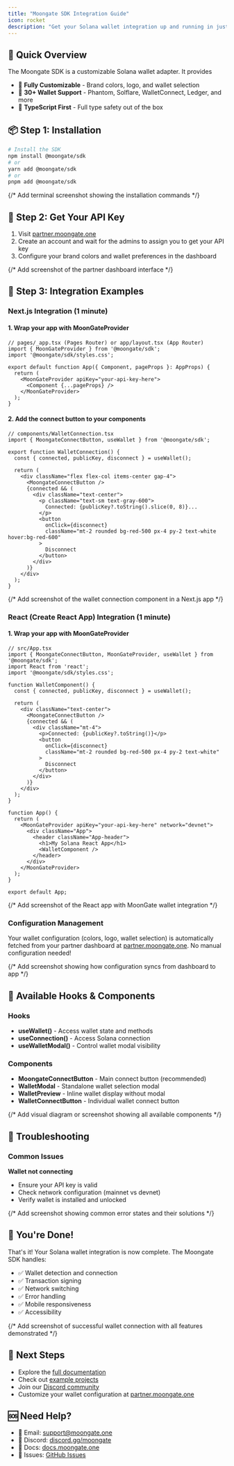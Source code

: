 ```yaml
---
title: "Moongate SDK Integration Guide"
icon: rocket
description: "Get your Solana wallet integration up and running in just 3 minutes with the Moongate SDK! This guide provides step-by-step instructions for Next.js and React applications."
---
```



## 🚀 Quick Overview

The Moongate SDK is a customizable Solana wallet adapter. It provides

- 🎨 **Fully Customizable** - Brand colors, logo, and wallet selection
- 🔌 **30+ Wallet Support** - Phantom, Solflare, WalletConnect, Ledger, and more
- 💼 **TypeScript First** - Full type safety out of the box

<Frame caption="Moongate SDK Features Overview - Beautiful UI with customizable branding">
  </Frame>

## 📦 Step 1: Installation

```bash
# Install the SDK
npm install @moongate/sdk
# or
yarn add @moongate/sdk
# or
pnpm add @moongate/sdk
```

<Frame caption="Installation command examples showing npm, yarn, and pnpm options">
  {/* Add terminal screenshot showing the installation commands */}
</Frame>

## 🎨 Step 2: Get Your API Key 

1. Visit [partner.moongate.one](https://partner.moongate.one)
2. Create an account and wait for the admins to assign you to get your API key
3. Configure your brand colors and wallet preferences in the dashboard

<Frame caption="Partner dashboard showing API key generation and configuration options">
  {/* Add screenshot of the partner dashboard interface */}
</Frame>

## 🔧 Step 3: Integration Examples

### Next.js Integration (1 minute)

#### 1. Wrap your app with MoonGateProvider

```tsx
// pages/_app.tsx (Pages Router) or app/layout.tsx (App Router)
import { MoonGateProvider } from '@moongate/sdk';
import '@moongate/sdk/styles.css';

export default function App({ Component, pageProps }: AppProps) {
  return (
    <MoonGateProvider apiKey="your-api-key-here">
      <Component {...pageProps} />
    </MoonGateProvider>
  );
}
```

#### 2. Add the connect button to your components

```tsx
// components/WalletConnection.tsx
import { MoongateConnectButton, useWallet } from '@moongate/sdk';

export function WalletConnection() {
  const { connected, publicKey, disconnect } = useWallet();

  return (
    <div className="flex flex-col items-center gap-4">
      <MoongateConnectButton />
      {connected && (
        <div className="text-center">
          <p className="text-sm text-gray-600">
            Connected: {publicKey?.toString().slice(0, 8)}...
          </p>
          <button
            onClick={disconnect}
            className="mt-2 rounded bg-red-500 px-4 py-2 text-white hover:bg-red-600"
          >
            Disconnect
          </button>
        </div>
      )}
    </div>
  );
}
```

<Frame caption="Next.js integration example showing the MoonGate connect button in action">
  {/* Add screenshot of the wallet connection component in a Next.js app */}
</Frame>

### React (Create React App) Integration (1 minute)

#### 1. Wrap your app with MoonGateProvider

```tsx
// src/App.tsx
import { MoongateConnectButton, MoonGateProvider, useWallet } from '@moongate/sdk';
import React from 'react';
import '@moongate/sdk/styles.css';

function WalletComponent() {
  const { connected, publicKey, disconnect } = useWallet();

  return (
    <div className="text-center">
      <MoongateConnectButton />
      {connected && (
        <div className="mt-4">
          <p>Connected: {publicKey?.toString()}</p>
          <button
            onClick={disconnect}
            className="mt-2 rounded bg-red-500 px-4 py-2 text-white"
          >
            Disconnect
          </button>
        </div>
      )}
    </div>
  );
}

function App() {
  return (
    <MoonGateProvider apiKey="your-api-key-here" network="devnet">
      <div className="App">
        <header className="App-header">
          <h1>My Solana React App</h1>
          <WalletComponent />
        </header>
      </div>
    </MoonGateProvider>
  );
}

export default App;
```

<Frame caption="React Create React App integration showing complete setup">
  {/* Add screenshot of the React app with MoonGate wallet integration */}
</Frame>

### Configuration Management

Your wallet configuration (colors, logo, wallet selection) is automatically fetched from your partner dashboard at [partner.moongate.one](https://partner.moongate.one). No manual configuration needed!

<Frame caption="Automatic configuration sync between dashboard and your app">
  {/* Add screenshot showing how configuration syncs from dashboard to app */}
</Frame>

## 🔧 Available Hooks & Components

### Hooks
- **useWallet()** - Access wallet state and methods
- **useConnection()** - Access Solana connection  
- **useWalletModal()** - Control wallet modal visibility

### Components
- **MoongateConnectButton** - Main connect button (recommended)
- **WalletModal** - Standalone wallet selection modal
- **WalletPreview** - Inline wallet display without modal
- **WalletConnectButton** - Individual wallet connect button

<Frame caption="Available components and hooks reference guide">
  {/* Add visual diagram or screenshot showing all available components */}
</Frame>

## 🐛 Troubleshooting

### Common Issues

**Wallet not connecting**
- Ensure your API key is valid
- Check network configuration (mainnet vs devnet)
- Verify wallet is installed and unlocked

<Frame caption="Troubleshooting guide with common error messages and solutions">
  {/* Add screenshot showing common error states and their solutions */}
</Frame>

## 🎉 You're Done!

That's it! Your Solana wallet integration is now complete. The Moongate SDK handles:

- ✅ Wallet detection and connection
- ✅ Transaction signing
- ✅ Network switching
- ✅ Error handling
- ✅ Mobile responsiveness
- ✅ Accessibility

<Frame caption="Success state showing completed integration with all features working">
  {/* Add screenshot of successful wallet connection with all features demonstrated */}
</Frame>

## 📖 Next Steps

- Explore the [full documentation](https://docs.moongate.one)
- Check out [example projects](https://github.com/moongate/examples)
- Join our [Discord community](https://discord.gg/moongate)
- Customize your wallet configuration at [partner.moongate.one](https://partner.moongate.one)

## 🆘 Need Help?

- 📧 Email: support@moongate.one
- 💬 Discord: [discord.gg/moongate](https://discord.gg/moongate)
- 📖 Docs: [docs.moongate.one](https://docs.moongate.one)
- 🐛 Issues: [GitHub Issues](https://github.com/moongate/sdk/issues)
